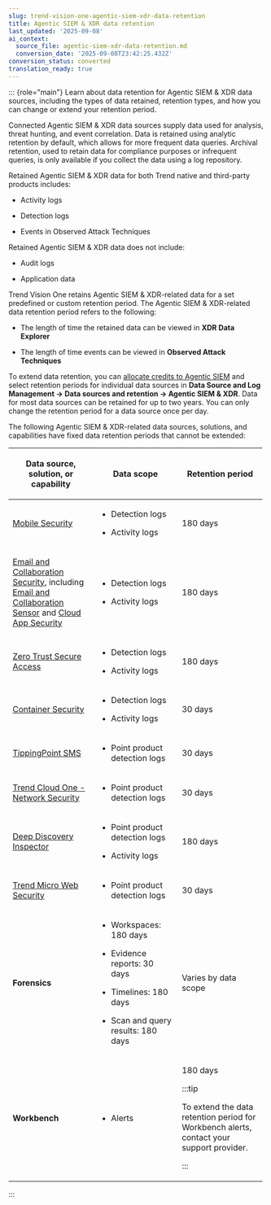 ```yaml
---
slug: trend-vision-one-agentic-siem-xdr-data-retention
title: Agentic SIEM & XDR data retention
last_updated: '2025-09-08'
ai_context:
  source_file: agentic-siem-xdr-data-retention.md
  conversion_date: '2025-09-08T23:42:25.432Z'
conversion_status: converted
translation_ready: true
---
```


::: {role="main"}
Learn about data retention for Agentic SIEM & XDR data sources, including the types of data retained, retention types, and how you can change or extend your retention period.

Connected Agentic SIEM & XDR data sources supply data used for analysis, threat hunting, and event correlation. Data is retained using analytic retention by default, which allows for more frequent data queries. Archival retention, used to retain data for compliance purposes or infrequent queries, is only available if you collect the data using a log repository.

Retained Agentic SIEM & XDR data for both Trend native and third-party products includes:

- Activity logs

- Detection logs

- Events in Observed Attack Techniques

Retained Agentic SIEM & XDR data does not include:

- Audit logs

- Application data

Trend Vision One retains Agentic SIEM & XDR-related data for a set predefined or custom retention period. The Agentic SIEM & XDR-related data retention period refers to the following:

- The length of time the retained data can be viewed in **XDR Data Explorer**

- The length of time events can be viewed in **Observed Attack Techniques**

To extend data retention, you can [allocate credits to Agentic SIEM](credit-req-for-apps-services.mdx) and select retention periods for individual data sources in **Data Source and Log Management → Data sources and retention → Agentic SIEM & XDR**. Data for most data sources can be retained for up to two years. You can only change the retention period for a data source once per day.

The following Agentic SIEM & XDR-related data sources, solutions, and capabilities have fixed data retention periods that cannot be extended:

<table style="width:99%;">
<colgroup>
<col style="width: 33%" />
<col style="width: 33%" />
<col style="width: 33%" />
</colgroup>
<thead>
<tr>
<th><p>Data source, solution, or capability</p></th>
<th><p>Data scope</p></th>
<th><p>Retention period</p></th>
</tr>
</thead>
<tbody>
<tr>
<td><p><a href="trend-vision-one-mobile-security">Mobile Security</a></p></td>
<td><ul>
<li><p>Detection logs</p></li>
<li><p>Activity logs</p></li>
</ul></td>
<td><p>180 days</p></td>
</tr>
<tr>
<td><p><a href="trend-vision-one-get-start-email-collaboration">Email and Collaboration Security</a>, including <a href="trend-vision-one-email-sensor">Email and Collaboration Sensor</a> and <a href="https://docs.trendmicro.com/en-us/documentation/article/cloud-app-security-online-help-introduction">Cloud App Security</a></p></td>
<td><ul>
<li><p>Detection logs</p></li>
<li><p>Activity logs</p></li>
</ul></td>
<td><p>180 days</p></td>
</tr>
<tr>
<td><p><a href="trend-vision-one-zero-trust-secure-access-overview">Zero Trust Secure Access</a></p></td>
<td><ul>
<li><p>Detection logs</p></li>
<li><p>Activity logs</p></li>
</ul></td>
<td><p>180 days</p></td>
</tr>
<tr>
<td><p><a href="trend-vision-one-container-security">Container Security</a></p></td>
<td><ul>
<li><p>Detection logs</p></li>
<li><p>Activity logs</p></li>
</ul></td>
<td><p>30 days</p></td>
</tr>
<tr>
<td><p><a href="https://docs.trendmicro.com/en-us/documentation/security-management-system/">TippingPoint SMS</a></p></td>
<td><ul>
<li><p>Point product detection logs</p></li>
</ul></td>
<td><p>30 days</p></td>
</tr>
<tr>
<td><p><a href="https://docs.trendmicro.com/en-us/documentation/article/trend-micro-cloud-one-network-security-Getting_started">Trend Cloud One - Network Security</a></p></td>
<td><ul>
<li><p>Point product detection logs</p></li>
</ul></td>
<td><p>30 days</p></td>
</tr>
<tr>
<td><p><a href="https://docs.trendmicro.com/en-us/documentation/deep-discovery-inspector/">Deep Discovery Inspector</a></p></td>
<td><ul>
<li><p>Point product detection logs</p></li>
<li><p>Activity logs</p></li>
</ul></td>
<td><p>180 days</p></td>
</tr>
<tr>
<td><p><a href="https://docs.trendmicro.com/en-us/documentation/web-security/">Trend Micro Web Security</a></p></td>
<td><ul>
<li><p>Point product detection logs</p></li>
</ul></td>
<td><p>30 days</p></td>
</tr>
<tr>
<td><p><strong>Forensics</strong></p></td>
<td><ul>
<li><p>Workspaces: 180 days</p></li>
<li><p>Evidence reports: 30 days</p></li>
<li><p>Timelines: 180 days</p></li>
<li><p>Scan and query results: 180 days</p></li>
</ul></td>
<td><p>Varies by data scope</p></td>
</tr>
<tr>
<td><p><strong>Workbench</strong></p></td>
<td><ul>
<li><p>Alerts</p></li>
</ul></td>
<td><p>180 days</p>


:::tip

To extend the data retention period for Workbench alerts, contact your support provider.


:::

</td>
</tr>
</tbody>
</table>
:::
